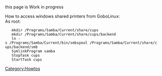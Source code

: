 this page is Work in progress


How to access windows shared printers from GoboLinux:<br>

As root:

    mkdir /Programs/Samba/Current/share/cups 
    mkdir /Programs/Samba/Current/share/cups/backend 
    ln -s /Programs/Samba/Current/bin/smbspool /Programs/Samba/Current/share/cups/backend/smb 
    SymlinkProgram samba 
    StopTask cups 
    StartTask cups 


[[Category:Howtos]]
